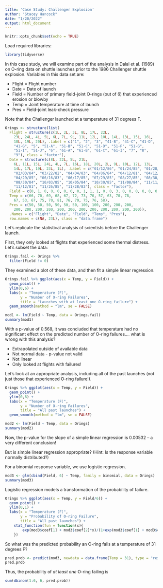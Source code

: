 ```yaml
---
title: 'Case Study: Challenger Explosion'
author: "Stacey Hancock"
date: "1/20/2022"
output: html_document
---
```


```r
knitr::opts_chunk$set(echo = TRUE)
```

Load required libraries:
```r
library(tidyverse)
```
In this case study, we will examine part of the analysis in
Dalal et al. (1989) on O-ring data on shuttle launches
prior to the 1986 Challenger shuttle explosion. Variables in
this data set are:

* Flight = Flight number
* Date = Date of launch
* Field = Number of primary field-joint O-rings (out of 6) that 
          experienced erosion or blowby
* Temp = Joint temperature at time of launch
* Pres = Field-joint leak-check pressure

Note that the Challenger launched at a temperature of 31 degrees F.

```r
Orings <- structure(list(
  Flight = structure(c(1L, 2L, 3L, 8L, 17L, 22L, 
    23L, 24L, 4L, 5L, 6L, 7L, 9L, 11L, 12L, 10L, 14L, 13L, 15L, 16L, 
    18L, 19L, 20L), .Label = c("1", "2", "3", "41-B", "41-C", "41-D", 
    "41-G", "5", "51-A", "51-B", "51-C", "51-D", "51-F", "51-G", 
    "51-I", "51-J", "6", "61-A", "61-B", "61-C", "61-I", "7", "8", 
    "9"), class = "factor"), 
  Date = structure(c(8L, 22L, 5L, 21L, 
    6L, 11L, 15L, 24L, 4L, 7L, 16L, 18L, 20L, 2L, 9L, 10L, 12L, 13L, 
    14L, 17L, 19L, 23L, 1L), .Label = c("01/12/86", "01/24/85", "01/28/86", 
    "02/03/84", "03/22/82", "04/04/83", "04/06/84", "04/12/81", "04/12/85", 
    "04/29/85", "06/16/83", "06/17/85", "07/29/85", "08/27/85", "08/30/83", 
    "08/30/84", "10/03/85", "10/05/84", "10/30/85", "11/08/84", "11/11/82", 
    "11/12/81", "11/26/85", "11/28/83"), class = "factor"), 
  Field = c(0, 1, 0, 0, 0, 0, 0, 0, 1, 1, 1, 0, 0, 3, 0, 0, 0, 0, 0, 0, 2, 0, 1), 
  Temp = c(66, 70, 69, 68, 67, 72, 73, 70, 57, 63, 70, 78, 
    67, 53, 67, 75, 70, 81, 76, 79, 75, 76, 58), 
  Pres = c(50, 50, 50, 50, 50, 50, 100, 100, 200, 200, 200, 
    200, 200, 200, 200, 200, 200, 200, 200, 200, 200, 200, 200)), 
  .Names = c("Flight", "Date", "Field", "Temp", "Pres"), 
  row.names = c(NA, 23L), class = "data.frame")
```

Let's replicate the statistical analysis of
scientists before the Challenger launch. 

First, they only looked at flights that experienced some thermal distress.
Let's subset the data:
```r
Orings.fail <- Orings %>%
  filter(Field != 0)
```

They examined a plot of these data, and then fit a simple linear
regression.
```r
Orings.fail %>% ggplot(aes(x = Temp, y = Field)) +
  geom_point() + 
  ylim(0,6) +
  labs(x = "Temperature (F)",
       y = "Number of O-ring Failures",
       title = "Launches with at least one O-ring failure") +
  geom_smooth(method = "lm", se = FALSE)

mod1 <- lm(Field ~ Temp, data = Orings.fail)
summary(mod1)
```
With a p-value of 0.568, it was concluded that temperature had no significant effect
on the predicted number of O-ring failures.... what is wrong with this analysis?
















* Extrapolated outside of available data
* Not normal data - p-value not valid
* Not linear
* Only looked at flights with failures!


Let's look at an appropriate analysis, including
all of the past launches (not just those that experienced
O-ring failure!).
```r
Orings %>% ggplot(aes(x = Temp, y = Field)) +
  geom_point() + 
  ylim(0,6) +
  labs(x = "Temperature (F)",
       y = "Number of O-ring Failures",
       title = "All past launches") +
  geom_smooth(method = "lm", se = FALSE)

mod2 <- lm(Field ~ Temp, data = Orings)
summary(mod2)
```

Now, the p-value for the slope of a simple linear regression
is 0.00532 -- a very different conclusion!

But is simple linear regression appropriate? (Hint: Is the
response variable normally distributed?)







For a binomial response variable, we use logistic regression.
```r
mod3 <- glm(cbind(Field, 6) ~ Temp, family = binomial, data = Orings)
summary(mod3)
```

Logistic regression models a transformation of the
probability of failure.
```r
Orings %>% ggplot(aes(x = Temp, y = Field/6)) +
  geom_point() + 
  ylim(0,1) +
  labs(x = "Temperature (F)",
       y = "Probability of O-ring Failure",
       title = "All past launches") +
    stat_function(fun = function(x){
        exp(mod3$coef[1] + mod3$coef[2]*x)/(1+exp(mod3$coef[1] + mod3$coef[2]*x))
    })
```
So what was the predicted probability an O-ring fails
at a temperature of 31 degrees F?
```r
pred.prob <- predict(mod3, newdata = data.frame(Temp = 31), type = "response")
pred.prob
```
Thus, the probability of _at least one_ O-ring failing is
```r
sum(dbinom(1:6, 6, pred.prob))
```